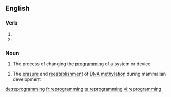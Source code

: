 ==English==

===Verb===
{{head|en}}

# {{present participle of|reprogram}}
# {{present participle of|reprogramme}}

===Noun===
{{wikipedia}}
{{en-noun|-}}

# {{context|computing}} The process of changing the [[programming]] of a system or device
# {{biochemistry}} The [[erasure]] and [[reestablishment]] of [[DNA]] [[methylation]] during mammalian development

[[de:reprogramming]]
[[fr:reprogramming]]
[[ta:reprogramming]]
[[vi:reprogramming]]